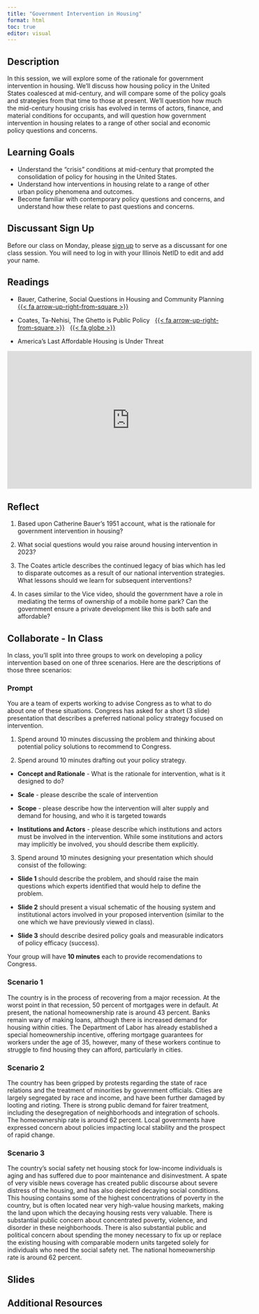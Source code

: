 ```yaml
---
title: "Government Intervention in Housing"
format: html
toc: true
editor: visual
---
```


## Description

In this session, we will explore some of the rationale for government intervention in housing. We'll discuss how housing policy in the United States coalesced at mid-century, and will compare some of the policy goals and strategies from that time to those at present. We'll question how much the mid-century housing crisis has evolved in terms of actors, finance, and material conditions for occupants, and will question how government intervention in housing relates to a range of other social and economic policy questions and concerns.

## Learning Goals

-   Understand the "crisis" conditions at mid-century that prompted the consolidation of policy for housing in the United States.
-   Understand how interventions in housing relate to a range of other urban policy phenomena and outcomes.
-   Become familiar with contemporary policy questions and concerns, and understand how these relate to past questions and concerns.

## Discussant Sign Up

Before our class on Monday, please [sign up](https://docs.google.com/spreadsheets/d/1vdQX4bEqMdoT2ZrwOmIw6MF3sL2miaEQqSPRnvNayVE/edit?usp=sharing) to serve as a discussant for one class session. You will need to log in with your Illinois NetID to edit and add your name.

## Readings

- Bauer, Catherine, Social Questions in Housing and Community Planning [{{< fa arrow-up-right-from-square >}}](https://uofi.box.com/s/pzsu4h0joushr3rxxe45p1gf2131b0r4)

- Coates, Ta-Nehisi, The Ghetto is Public Policy &nbsp; [{{< fa arrow-up-right-from-square >}}](https://uofi.box.com/s/pht1rvfjs5t34esyup52qrqlas39y5i2) &nbsp; [{{< fa globe >}}](https://www.theatlantic.com/national/archive/2013/03/the-ghetto-is-public-policy/274147/)

- America's Last Affordable Housing is Under Threat

<iframe width="560" height="315" src="https://www.youtube-nocookie.com/embed/9DQa3Ajhzv8" title="YouTube video player" frameborder="0" allow="accelerometer; autoplay; clipboard-write; encrypted-media; gyroscope; picture-in-picture; web-share" allowfullscreen>

</iframe>

## Reflect

1.  Based upon Catherine Bauer's 1951 account, what is the rationale for government intervention in housing?

2.  What social questions would you raise around housing intervention in 2023?

3.  The Coates article describes the continued legacy of bias which has led to disparate outcomes as a result of our national intervention strategies. What lessons should we learn for subsequent interventions?

4.  In cases similar to the Vice video, should the government have a role in mediating the terms of ownership of a mobile home park? Can the government ensure a private development like this is both safe and affordable?

## Collaborate - In Class

In class, you'll split into three groups to work on developing a policy intervention based on one of three scenarios. Here are the descriptions of those three scenarios:

### Prompt

You are a team of experts working to advise Congress as to what to do about one of these situations. Congress has asked for a short (3 slide) presentation that describes a preferred national policy strategy focused on intervention.

1.  Spend around 10 minutes discussing the problem and thinking about potential policy solutions to recommend to Congress.

2.  Spend around 10 minutes drafting out your policy strategy.

-   **Concept and Rationale** - What is the rationale for intervention, what is it designed to do?

-   **Scale** - please describe the scale of intervention

-   **Scope** - please describe how the intervention will alter supply and demand for housing, and who it is targeted towards

-   **Institutions and Actors** - please describe which institutions and actors must be involved in the intervention. While some institutions and actors may implicitly be involved, you should describe them explicitly.

3.  Spend around 10 minutes designing your presentation which should consist of the following:

-   **Slide 1** should describe the problem, and should raise the main questions which experts identified that would help to define the problem.

-   **Slide 2** should present a visual schematic of the housing system and institutional actors involved in your proposed intervention (similar to the one which we have previously viewed in class).

-   **Slide 3** should describe desired policy goals and measurable indicators of policy efficacy (success).

Your group will have **10 minutes** each to provide recomendations to Congress.

### Scenario 1

The country is in the process of recovering from a major recession. At the worst point in that recession, 50 percent of mortgages were in default. At present, the national homeownership rate is around 43 percent. Banks remain wary of making loans, although there is increased demand for housing within cities. The Department of Labor has already established a special homeownership incentive, offering mortgage guarantees for workers under the age of 35, however, many of these workers continue to struggle to find housing they can afford, particularly in cities.

### Scenario 2

The country has been gripped by protests regarding the state of race relations and the treatment of minorities by government officials. Cities are largely segregated by race and income, and have been further damaged by looting and rioting. There is strong public demand for fairer treatment, including the desegregation of neighborhoods and integration of schools. The homeownership rate is around 62 percent. Local governments have expressed concern about policies impacting local stability and the prospect of rapid change.

### Scenario 3

The country's social safety net housing stock for low-income individuals is aging and has suffered due to poor maintenance and disinvestment. A spate of very visible news coverage has created public discourse about severe distress of the housing, and has also depicted decaying social conditions. This housing contains some of the highest concentrations of poverty in the country, but is often located near very high-value housing markets, making the land upon which the decaying housing rests very valuable. There is substantial public concern about concentrated poverty, violence, and disorder in these neighborhoods. There is also substantial public and political concern about spending the money necessary to fix up or replace the existing housing with comparable modern units targeted solely for individuals who need the social safety net. The national homeownership rate is around 62 percent.

## Slides

## Additional Resources
